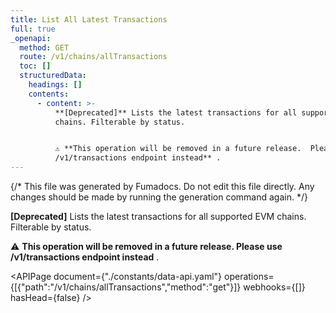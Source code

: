 ```yaml
---
title: List All Latest Transactions
full: true
_openapi:
  method: GET
  route: /v1/chains/allTransactions
  toc: []
  structuredData:
    headings: []
    contents:
      - content: >-
          **[Deprecated]** Lists the latest transactions for all supported EVM
          chains. Filterable by status.


          ⚠️ **This operation will be removed in a future release.  Please use
          /v1/transactions endpoint instead** .
---
```


{/* This file was generated by Fumadocs. Do not edit this file directly. Any changes should be made by running the generation command again. */}

**[Deprecated]** Lists the latest transactions for all supported EVM chains. Filterable by status.

⚠️ **This operation will be removed in a future release.  Please use /v1/transactions endpoint instead** .

<APIPage document={"./constants/data-api.yaml"} operations={[{"path":"/v1/chains/allTransactions","method":"get"}]} webhooks={[]} hasHead={false} />